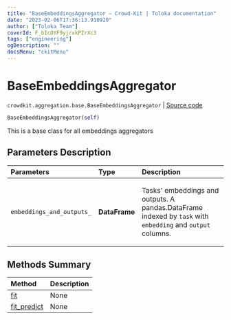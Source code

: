 ```yaml
---
title: "BaseEmbeddingsAggregator — Crowd-Kit | Toloka documentation"
date: "2023-02-06T17:36:13.910920"
author: ["Toloka Team"]
coverId: F_bIcOYF9yjrxkPZrXc3
tags: ["engineering"]
ogDescription: ""
docsMenu: "ckitMenu"
---
```


# BaseEmbeddingsAggregator
`crowdkit.aggregation.base.BaseEmbeddingsAggregator` | [Source code](https://github.com/Toloka/crowd-kit/blob/v1.2.0/crowdkit/aggregation/base/__init__.py#L86)

```python
BaseEmbeddingsAggregator(self)
```

This is a base class for all embeddings aggregators

## Parameters Description

| Parameters | Type | Description |
| :----------| :----| :-----------|
`embeddings_and_outputs_`|**DataFrame**|<p>Tasks&#x27; embeddings and outputs. A pandas.DataFrame indexed by `task` with `embedding` and `output` columns.</p>
## Methods Summary

| Method | Description |
| :------| :-----------|
[fit](/docs-new/crowd-kit/reference/crowdkit.aggregation.base.BaseEmbeddingsAggregator.fit)| None
[fit_predict](/docs-new/crowd-kit/reference/crowdkit.aggregation.base.BaseEmbeddingsAggregator.fit_predict)| None
